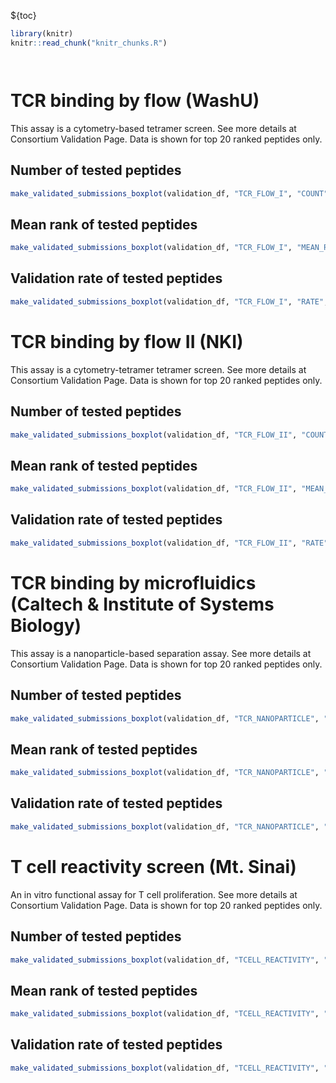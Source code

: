 ${toc}

```r
library(knitr)
knitr::read_chunk("knitr_chunks.R")
```

```r
```

```r
```

# TCR binding by flow (WashU)
This assay is a cytometry-based tetramer screen. See more details at Consortium Validation Page. Data is shown for top 20 ranked peptides only.

## Number of tested peptides
```r
make_validated_submissions_boxplot(validation_df, "TCR_FLOW_I", "COUNT", "Number of tested peptides")
```


## Mean rank of tested peptides
```r
make_validated_submissions_boxplot(validation_df, "TCR_FLOW_I", "MEAN_RANK", "Mean rank of tested peptides")
```


## Validation rate of tested peptides
```r
make_validated_submissions_boxplot(validation_df, "TCR_FLOW_I", "RATE", "Validation rate of tested peptides")
```

# TCR binding by flow II (NKI)

This assay is a cytometry-tetramer tetramer screen. See more details at Consortium Validation Page. Data is shown for top 20 ranked peptides only.

## Number of tested peptides
```r
make_validated_submissions_boxplot(validation_df, "TCR_FLOW_II", "COUNT", "Number of tested peptides")
```


## Mean rank of tested peptides
```r
make_validated_submissions_boxplot(validation_df, "TCR_FLOW_II", "MEAN_RANK", "Mean rank of tested peptides")
```


## Validation rate of tested peptides
```r
make_validated_submissions_boxplot(validation_df, "TCR_FLOW_II", "RATE", "Validation rate of tested peptides")
```

# TCR binding by microfluidics (Caltech & Institute of Systems Biology)

This assay is a nanoparticle-based separation assay. See more details at Consortium Validation Page. Data is shown for top 20 ranked peptides only.

## Number of tested peptides
```r
make_validated_submissions_boxplot(validation_df, "TCR_NANOPARTICLE", "COUNT", "Number of tested peptides")
```


## Mean rank of tested peptides
```r
make_validated_submissions_boxplot(validation_df, "TCR_NANOPARTICLE", "MEAN_RANK", "Mean rank of tested peptides")
```


## Validation rate of tested peptides
```r
make_validated_submissions_boxplot(validation_df, "TCR_NANOPARTICLE", "RATE", "Validation rate of tested peptides")
```

# T cell reactivity screen (Mt. Sinai)

An in vitro functional assay for T cell proliferation. See more details at Consortium Validation Page. Data is shown for top 20 ranked peptides only.

## Number of tested peptides
```r
make_validated_submissions_boxplot(validation_df, "TCELL_REACTIVITY", "COUNT", "Number of tested peptides")
```


## Mean rank of tested peptides
```r
make_validated_submissions_boxplot(validation_df, "TCELL_REACTIVITY", "MEAN_RANK", "Mean rank of tested peptides")
```


## Validation rate of tested peptides
```r
make_validated_submissions_boxplot(validation_df, "TCELL_REACTIVITY", "RATE", "Validation rate of tested peptides")
```
